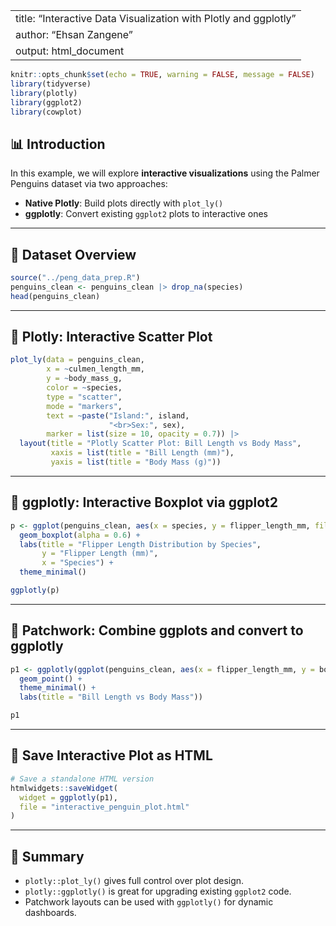 
---
title: "Interactive Data Visualization with Plotly and ggplotly"
author: "Ehsan Zangene"
output: html_document
---

```r
knitr::opts_chunk$set(echo = TRUE, warning = FALSE, message = FALSE)
library(tidyverse)
library(plotly)
library(ggplot2)
library(cowplot)
```

## 📊 Introduction

In this example, we will explore **interactive visualizations** using the Palmer Penguins dataset via two approaches:

- **Native Plotly**: Build plots directly with `plot_ly()`
- **ggplotly**: Convert existing `ggplot2` plots to interactive ones

---

## 🐧 Dataset Overview

```r
source("../peng_data_prep.R")
penguins_clean <- penguins_clean |> drop_na(species)
head(penguins_clean)
```

---

## 🔹 Plotly: Interactive Scatter Plot

```r
plot_ly(data = penguins_clean,
        x = ~culmen_length_mm,
        y = ~body_mass_g,
        color = ~species,
        type = "scatter",
        mode = "markers",
        text = ~paste("Island:", island,
                      "<br>Sex:", sex),
        marker = list(size = 10, opacity = 0.7)) |>
  layout(title = "Plotly Scatter Plot: Bill Length vs Body Mass",
         xaxis = list(title = "Bill Length (mm)"),
         yaxis = list(title = "Body Mass (g)"))
```

---

## 🔸 ggplotly: Interactive Boxplot via ggplot2

```r
p <- ggplot(penguins_clean, aes(x = species, y = flipper_length_mm, fill = species)) +
  geom_boxplot(alpha = 0.6) +
  labs(title = "Flipper Length Distribution by Species",
       y = "Flipper Length (mm)",
       x = "Species") +
  theme_minimal()

ggplotly(p)
```

---

## 🧩 Patchwork: Combine ggplots and convert to ggplotly

```r
p1 <- ggplotly(ggplot(penguins_clean, aes(x = flipper_length_mm, y = body_mass_g, color = species)) +
  geom_point() +
  theme_minimal() +
  labs(title = "Bill Length vs Body Mass"))

p1

```

---

## 💾 Save Interactive Plot as HTML

```r
# Save a standalone HTML version
htmlwidgets::saveWidget(
  widget = ggplotly(p1),
  file = "interactive_penguin_plot.html"
)
```

---

## 🧠 Summary

- `plotly::plot_ly()` gives full control over plot design.
- `plotly::ggplotly()` is great for upgrading existing `ggplot2` code.
- Patchwork layouts can be used with `ggplotly()` for dynamic dashboards.

